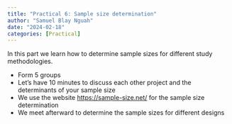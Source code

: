 ```yaml
---
title: "Practical 6: Sample size determination"
author: "Samuel Blay Nguah"
date: "2024-02-18"
categories: [Practical]
---
```


In this part we learn how to determine sample sizes for different study methodologies.

-   Form 5 groups
-   Let's have 10 minutes to discuss each other project and the determinants of your sample size
-   We use the website <https://sample-size.net/> for the sample size determination
-   We meet afterward to determine the sample sizes for different designs
